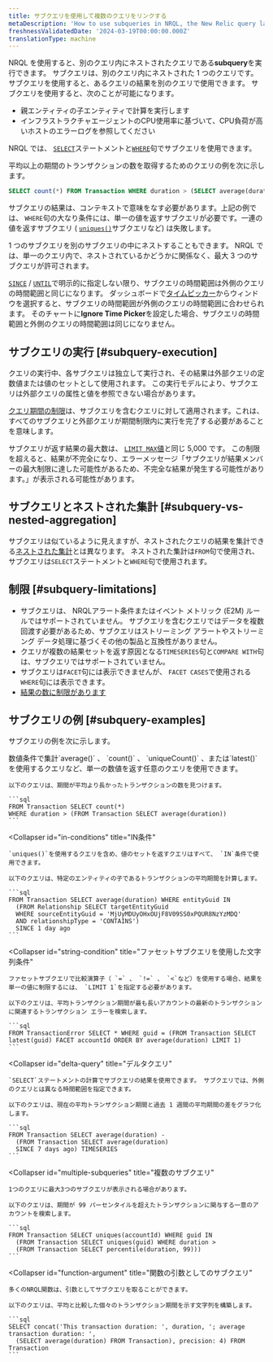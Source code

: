 ```yaml
---
title: サブクエリを使用して複数のクエリをリンクする
metaDescription: 'How to use subqueries in NRQL, the New Relic query language.'
freshnessValidatedDate: '2024-03-19T00:00:00.000Z'
translationType: machine
---
```


NRQL を使用すると、別のクエリ内にネストされたクエリである<DoNotTranslate>**subquery**</DoNotTranslate>を実行できます。 サブクエリは、別のクエリ内にネストされた 1 つのクエリです。サブクエリを使用すると、あるクエリの結果を別のクエリで使用できます。 サブクエリを使用すると、次のことが可能になります。

* 親エンティティの子エンティティで計算を実行します
* インフラストラクチャエージェントのCPU使用率に基づいて、CPU負荷が高いホストのエラーログを参照してください

NRQL では、 [`SELECT`](/docs/query-your-data/nrql-new-relic-query-language/get-started/nrql-syntax-clauses-functions/#state-select)ステートメントと[`WHERE`](/docs/query-your-data/nrql-new-relic-query-language/get-started/nrql-syntax-clauses-functions/#sel-where)句でサブクエリを使用できます。

平均以上の期間のトランザクションの数を取得するためのクエリの例を次に示します。

```sql
SELECT count(*) FROM Transaction WHERE duration > (SELECT average(duration) FROM Transaction)
```

サブクエリの結果は、コンテキストで意味をなす必要があります。上記の例では、 `WHERE`句の大なり条件には、単一の値を返すサブクエリが必要です。一連の値を返すサブクエリ ( [`uniques()`](/docs/query-your-data/nrql-new-relic-query-language/get-started/nrql-syntax-clauses-functions/#func-uniques)サブクエリなど) は失敗します。

1 つのサブクエリを別のサブクエリの中にネストすることもできます。 NRQL では、単一のクエリ内で、ネストされているかどうかに関係なく、最大 3 つのサブクエリが許可されます。

[`SINCE`](/docs/query-your-data/nrql-new-relic-query-language/get-started/nrql-syntax-clauses-functions/#sel-since) / [`UNTIL`](/docs/query-your-data/nrql-new-relic-query-language/get-started/nrql-syntax-clauses-functions/#sel-until)で明示的に指定しない限り、サブクエリの時間範囲は外側のクエリの時間範囲と同じになります。 ダッシュボードで[タイムピッカー](/docs/query-your-data/explore-query-data/dashboards/manage-your-dashboard/#dash-time-picker)からウィンドウを選択すると、サブクエリの時間範囲が外側のクエリの時間範囲に合わせられます。 そのチャートに<DoNotTranslate>**Ignore Time Picker**</DoNotTranslate>を設定した場合、サブクエリの時間範囲と外側のクエリの時間範囲は同じになりません。

## サブクエリの実行 [#subquery-execution]

クエリの実行中、各サブクエリは独立して実行され、その結果は外部クエリの定数値または値のセットとして使用されます。 この実行モデルにより、サブクエリは外部クエリの属性と値を参照できない場合があります。

[クエリ期間の制限](/docs/query-your-data/nrql-new-relic-query-language/get-started/rate-limits-nrql-queries/#query-duration)は、サブクエリを含むクエリに対して適用されます。これは、すべてのサブクエリと外部クエリが期間制限内に実行を完了する必要があることを意味します。

サブクエリが返す結果の最大数は、 [`LIMIT MAX`値](/docs/query-your-data/nrql-new-relic-query-language/get-started/nrql-syntax-clauses-functions/#sel-limit)と同じ 5,000 です。 この制限を超えると、結果が不完全になり、エラーメッセージ「サブクエリが結果メンバーの最大制限に達した可能性があるため、不完全な結果が発生する可能性があります。」が表示される可能性があります。

## サブクエリとネストされた集計 [#subquery-vs-nested-aggregation]

サブクエリは似ているように見えますが、ネストされたクエリの結果を集計できる[ネストされた集計](/docs/query-your-data/nrql-new-relic-query-language/nrql-query-tutorials/nested-aggregation-make-ordered-computations-single-query)とは異なります。 ネストされた集計は`FROM`句で使用され、サブクエリは`SELECT`ステートメントと`WHERE`句で使用されます。

## 制限 [#subquery-limitations]

* サブクエリは、 NRQLアラート条件またはイベント メトリック (E2M) ルールではサポートされていません。 サブクエリを含むクエリではデータを複数回渡す必要があるため、サブクエリはストリーミング アラートやストリーミング データ処理に基づくその他の製品と互換性がありません。
* クエリが複数の結果セットを返す原因となる`TIMESERIES`句と`COMPARE WITH`句は、サブクエリではサポートされていません。
* サブクエリは`FACET`句には表示できませんが、 `FACET CASES`で使用される`WHERE`句には表示できます。
* [結果の数に制限があります](#subquery-execution)

## サブクエリの例 [#subquery-examples]

サブクエリの例を次に示します。

<CollapserGroup>
  <Collapser
    id="numeric-conditions"
    title="数値条件"
  >
    数値条件で集計`average()` 、 `count()` 、 `uniqueCount()` 、または`latest()`を使用するクエリなど、単一の数値を返す任意のクエリを使用できます。

    以下のクエリは、期間が平均より長かったトランザクションの数を見つけます。

    ```sql
    FROM Transaction SELECT count(*)
    WHERE duration > (FROM Transaction SELECT average(duration))
    ```
  </Collapser>

  <Collapser
    id="in-conditions"
    title="IN条件"
  >
    `uniques()`を使用するクエリを含め、値のセットを返すクエリはすべて、 `IN`条件で使用できます。

    以下のクエリは、特定のエンティティの子であるトランザクションの平均期間を計算します。

    ```sql
    FROM Transaction SELECT average(duration) WHERE entityGuid IN
      (FROM Relationship SELECT targetEntityGuid
      WHERE sourceEntityGuid = 'MjUyMDUyOHxOUjF8V09SS0xPQUR8NzYzMDQ'
      AND relationshipType = 'CONTAINS')
      SINCE 1 day ago
    ```
  </Collapser>

  <Collapser
    id="string-condition"
    title="ファセットサブクエリを使用した文字列条件"
  >
    ファセットサブクエリで比較演算子（ `=` 、 `!=` 、 `<`など）を使用する場合、結果を単一の値に制限するには、 `LIMIT 1`を指定する必要があります。

    以下のクエリは、平均トランザクション期間が最も長いアカウントの最新のトランザクションに関連するトランザクション エラーを検索します。

    ```sql
    FROM TransactionError SELECT * WHERE guid = (FROM Transaction SELECT latest(guid) FACET accountId ORDER BY average(duration) LIMIT 1)
    ```
  </Collapser>

  <Collapser
    id="delta-query"
    title="デルタクエリ"
  >
    `SELECT`ステートメントの計算でサブクエリの結果を使用できます。 サブクエリでは、外側のクエリとは異なる時間範囲を指定できます。

    以下のクエリは、現在の平均トランザクション期間と過去 1 週間の平均期間の差をグラフ化します。

    ```sql
    FROM Transaction SELECT average(duration) -
      (FROM Transaction SELECT average(duration)
      SINCE 7 days ago) TIMESERIES
    ```
  </Collapser>

  <Collapser
    id="multiple-subqueries"
    title="複数のサブクエリ"
  >
    1つのクエリに最大3つのサブクエリが表示される場合があります。

    以下のクエリは、期間が 99 パーセンタイルを超えたトランザクションに関与する一意のアカウントを検索します。

    ```sql
    FROM Transaction SELECT uniques(accountId) WHERE guid IN
      (FROM Transaction SELECT uniques(guid) WHERE duration >
      (FROM Transaction SELECT percentile(duration, 99)))
    ```
  </Collapser>

  <Collapser
    id="function-argument"
    title="関数の引数としてのサブクエリ"
  >
    多くのNRQL関数は、引数としてサブクエリを取ることができます。

    以下のクエリは、平均と比較した個々のトランザクション期間を示す文字列を構築します。

    ```sql
    SELECT concat('This transaction duration: ', duration, '; average transaction duration: ',
      (SELECT average(duration) FROM Transaction), precision: 4) FROM Transaction
    ```
  </Collapser>
</CollapserGroup>